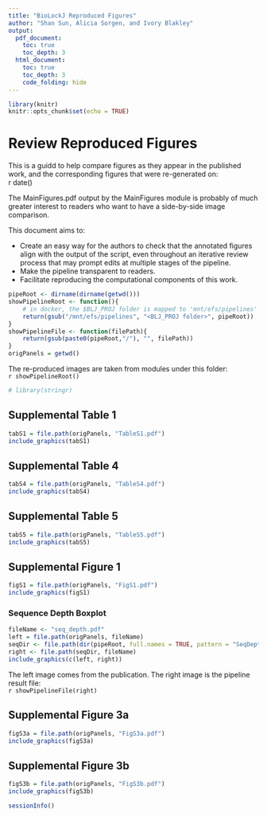 ```yaml
---
title: "BioLockJ Reproduced Figures"
author: "Shan Sun, Alicia Sorgen, and Ivory Blakley"
output:
  pdf_document:
    toc: true
    toc_depth: 3
  html_document:
    toc: true
    toc_depth: 3
    code_folding: hide
---
```


```r
library(knitr)
knitr::opts_chunk$set(echo = TRUE)
```

\newpage
# Review Reproduced Figures

This is a guidd to help compare figures as they appear in the published work, and the corresponding figures that were re-generated on:                          
` `r date()` `


The MainFigures.pdf output by the MainFigures module is probably of much greater interest to readers who want to have a side-by-side image comparison.

This document aims to:              

 * Create an easy way for the authors to check that the annotated figures align with the output of the script, even throughout an iterative review process that may prompt edits at multiple stages of the pipeline.
 * Make the pipeline transparent to readers.
 * Facilitate reproducing the computational components of this work.


```r
pipeRoot <- dirname(dirname(getwd()))
showPipelineRoot <- function(){
    # in docker, the $BLJ_PROJ folder is mapped to 'mnt/efs/pipelines'
    return(gsub("/mnt/efs/pipelines", "<BLJ_PROJ folder>", pipeRoot))
}
showPipelineFile <- function(filePath){
    return(gsub(paste0(pipeRoot,"/"), "", filePath))
}
origPanels = getwd()
```

The re-produced images are taken from modules under this folder:               
``r showPipelineRoot()``




```r
# library(stringr)
```

\newpage
## Supplemental Table 1

```r
tabS1 = file.path(origPanels, "TableS1.pdf")
include_graphics(tabS1)
```


\newpage
## Supplemental Table 4

```r
tabS4 = file.path(origPanels, "TableS4.pdf")
include_graphics(tabS4)
```


\newpage
## Supplemental Table 5

```r
tabS5 = file.path(origPanels, "TableS5.pdf")
include_graphics(tabS5)
```

\newpage
## Supplemental Figure 1

```r
figS1 = file.path(origPanels, "FigS1.pdf")
include_graphics(figS1)
```

\newpage
### Sequence Depth Boxplot

```r
fileName <- "seq_depth.pdf"
left = file.path(origPanels, fileName)
seqDir <- file.path(dir(pipeRoot, full.names = TRUE, pattern = "SeqDepth"), "output")
right <- file.path(seqDir, fileName) 
include_graphics(c(left, right))
```

The left image comes from the publication.  The right image is the pipeline result file:            
  ``r showPipelineFile(right)``

\newpage
## Supplemental Figure 3a

```r
figS3a = file.path(origPanels, "FigS3a.pdf")
include_graphics(figS3a)
```

\newpage
## Supplemental Figure 3b

```r
figS3b = file.path(origPanels, "FigS3b.pdf")
include_graphics(figS3b)
```

\newpage
```r
sessionInfo()
```

